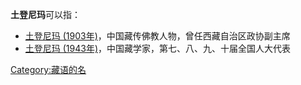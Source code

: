 '''土登尼玛'''可以指：
* [[土登尼玛_(1903年)|土登尼玛 (1903年)]]，中国藏传佛教人物，曾任西藏自治区政协副主席
* [[土登尼玛_(1943年)|土登尼玛 (1943年)]]，中国藏学家，第七、八、九、十届全国人大代表

{{Disambiguation|Cat=四字人名译名消歧义}}
[[Category:藏语的名|Category:藏语的名]]